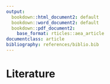 ```yaml
---
output:
  bookdown::html_document2: default
  bookdown::word_document2: default
  bookdown::pdf_document2:
    base_format: rticles::aea_article
documentclass: article
bibliography: references/biblio.bib
---
```


# Literature 

